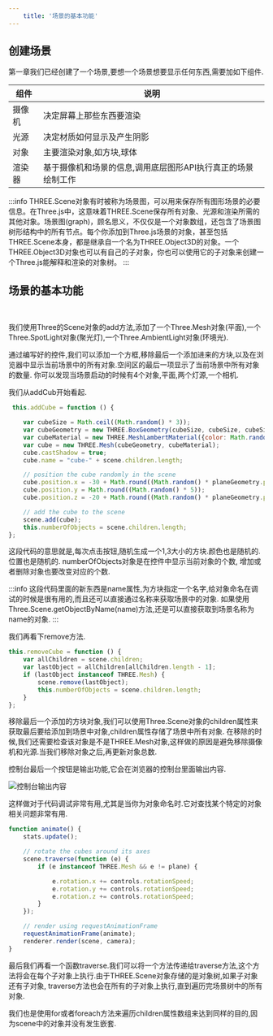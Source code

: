 ```yaml
---
    title: '场景的基本功能'
---
```


## 创建场景

第一章我们已经创建了一个场景,要想一个场景想要显示任何东西,需要加如下组件.

|组件|说明|
|---|---|
|摄像机|决定屏幕上那些东西要渲染|
|光源|决定材质如何显示及产生阴影|
|对象|主要渲染对象,如方块,球体|
|渲染器|基于摄像机和场景的信息,调用底层图形API执行真正的场景绘制工作|

:::info
THREE.Scene对象有时被称为场景图，可以用来保存所有图形场景的必要信息。在Three.js中，这意味着THREE.Scene保存所有对象、光源和渲染所需的其他对象。场景图(graph)，顾名思义，不仅仅是一个对象数组，还包含了场景图树形结构中的所有节点。每个你添加到Three.js场景的对象，甚至包括THREE.Scene本身，都是继承自一个名为THREE.Object3D的对象。一个THREE.Object3D对象也可以有自己的子对象，你也可以使用它的子对象来创建一个Three.js能解释和渲染的对象树。
:::

## 场景的基本功能

<Scene/>

<br/>

我们使用Three的Scene对象的add方法,添加了一个Three.Mesh对象(平面),一个Three.SpotLight对象(聚光灯),一个Three.AmbientLight对象(环境光).

通过编写好的控件,我们可以添加一个方框,移除最后一个添加进来的方块,以及在浏览器中显示当前场景中的所有对象.空间区的最后一项显示了当前场景中所有对象的数量.
你可以发现当场景启动的时候有4个对象,平面,两个灯源,一个相机.

我们从addCub开始看起. 
```jsx title='chapter-02/01-basic-scene.jsx'
 this.addCube = function () {

    var cubeSize = Math.ceil((Math.random() * 3));
    var cubeGeometry = new THREE.BoxGeometry(cubeSize, cubeSize, cubeSize);
    var cubeMaterial = new THREE.MeshLambertMaterial({color: Math.random() * 0xffffff});
    var cube = new THREE.Mesh(cubeGeometry, cubeMaterial);
    cube.castShadow = true;
    cube.name = "cube-" + scene.children.length;

    // position the cube randomly in the scene
    cube.position.x = -30 + Math.round((Math.random() * planeGeometry.parameters.width));
    cube.position.y = Math.round((Math.random() * 5));
    cube.position.z = -20 + Math.round((Math.random() * planeGeometry.parameters.height));

    // add the cube to the scene
    scene.add(cube);
    this.numberOfObjects = scene.children.length;
};
```
这段代码的意思就是,每次点击按钮,随机生成一个1,3大小的方块.颜色也是随机的.位置也是随机的.
numberOfObjects对象是在控件中显示当前对象的个数, 增加或者删除对象也要改变对应的个数.

:::info
这段代码里面的新东西是name属性,为方块指定一个名字,给对象命名在调试的时候是很有用的,而且还可以直接通过名称来获取场景中的对象.
如果使用Three.Scene.getObjectByName(name)方法,还是可以直接获取到场景名称为name的对象.
:::


我们再看下remove方法.
```jsx title='chapter-02/01-basic-scene.jsx'
this.removeCube = function () {
    var allChildren = scene.children;
    var lastObject = allChildren[allChildren.length - 1];
    if (lastObject instanceof THREE.Mesh) {
        scene.remove(lastObject);
        this.numberOfObjects = scene.children.length;
    }
};
```
移除最后一个添加的方块对象,我们可以使用Three.Scene对象的children属性来获取最后要给添加到场景中对象,children属性存储了场景中所有对象.
在移除的时候,我们还需要检查该对象是不是THREE.Mesh对象,这样做的原因是避免移除摄像机和光源.当我们移除对象之后,再更新对象总数.


控制台最后一个按钮是输出功能,它会在浏览器的控制台里面输出内容.

![控制台输出内容](./assets/mesh_name.jpg)

这样做对于代码调试非常有用,尤其是当你为对象命名时.它对查找某个特定的对象相关问题非常有用.

```jsx title='chapter-02/01-basic-scene.jsx'
function animate() {
    stats.update();

    // rotate the cubes around its axes
    scene.traverse(function (e) {
        if (e instanceof THREE.Mesh && e != plane) {

            e.rotation.x += controls.rotationSpeed;
            e.rotation.y += controls.rotationSpeed;
            e.rotation.z += controls.rotationSpeed;
        }
    });

    // render using requestAnimationFrame
    requestAnimationFrame(animate);
    renderer.render(scene, camera);
}
```

最后我们再看一个函数traverse.我们可以将一个方法传递给traverse方法,这个方法将会在每个子对象上执行.由于THREE.Scene对象存储的是对象树,如果子对象还有子对象,
traverse方法也会在所有的子对象上执行,直到遍历完场景树中的所有对象.

我们也是使用for或者foreach方法来遍历children属性数组来达到同样的目的,因为scene中的对象并没有发生嵌套.



